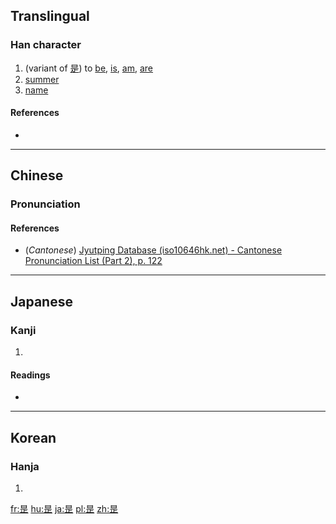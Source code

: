 {{also|是}}
==Translingual==

===Han character===
{{Han char|rn=72|rad=日|as=05|sn=9|four=|canj=AMYM|ids=⿱[[日]][[正]]}}

# (variant of [[是]]) to [[be]], [[is]], [[am]], [[are]]
# [[summer]]
# [[name]]

====References====
* {{Han ref|kx=0494.010|dkj=13860|dj=0858.070|hdz=21497.040|uh=6630|ud=26160}}

----

==Chinese==
{{zh-forms}}

===Pronunciation===
{{zh-pron
|m=shì
|c=si6,haa6
|mc=
|oc=
|ma=
|cat=v,pn
}}

====References====
*(''Cantonese'') [http://www.iso10646hk.net/jp/document/download.jsp Jyutping Database (iso10646hk.net) - Cantonese Pronunciation List (Part 2), p. 122]

----

==Japanese==

===Kanji===
{{ja-kanji|grade=|rs=日05}}

# {{defn|lang=ja|sort=日05}}

====Readings====
* {{ja-readings|on=[[し]] (shi)|kun=[[これ]] (kore)}}

----

==Korean==

===Hanja===
{{ko-hanja|hangeul=[[하]], [[시]]|eumhun=|rv=ha, si|mr=ha, si|y=ha, si}}

# {{defn|lang=ko|sort=日05}}

[[fr:昰]]
[[hu:昰]]
[[ja:昰]]
[[pl:昰]]
[[zh:昰]]